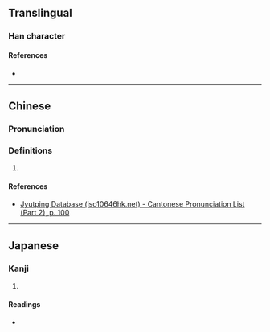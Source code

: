 {{character info}}
==Translingual==

===Han character===
{{Han char|rn=46|rad=山|as=08|sn=11|four=26740|canj=UHWJ|ids=⿰山卑}}

====References====
* {{Han ref|kx=0315.010|dkj=08207|dj=0615.210|hdz=10780.180|uh=5D25|ud=23845|bh=D4FD|bd=54525}}

----

==Chinese==
{{zh-forms}}

===Pronunciation===
{{zh-pron
|m=pí
|m-s=
|dg=
|c=pei4
|c-t=
|g=
|h=pfs=
|j=
|mb=
|md=
|mn=
|mn-t=
|w=
|x=
|mc=y
|oc=y
|cat=n
}}

===Definitions===
{{head|zh|Han character}}

# {{rfdef|zh}}

====References====
* [http://www.iso10646hk.net/jp/document/download.jsp Jyutping Database (iso10646hk.net) - Cantonese Pronunciation List (Part 2), p. 100]

----

==Japanese==

===Kanji===
{{ja-kanji|grade=|rs=山08}}

# {{rfdef|ja|sort=山08}}

====Readings====
* {{ja-readings|on=へい,ばい,ひ,び|kun=}}